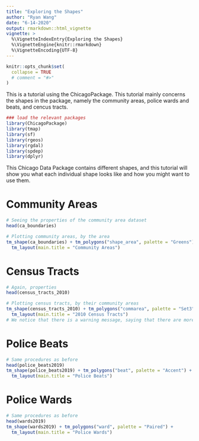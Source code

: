 ```yaml
---
title: "Exploring the Shapes"
author: "Ryan Wang"
date: "6-14-2020"
output: rmarkdown::html_vignette
vignette: >
  %\VignetteIndexEntry{Exploring the Shapes}
  %\VignetteEngine{knitr::rmarkdown}
  %\VignetteEncoding{UTF-8}
---
```


```r
knitr::opts_chunk$set(
  collapse = TRUE
  # comment = "#>"
)
```

This is a tutorial using the ChicagoPackage. This tutorial mainly concerns the shapes in the package, namely the community areas, police wards and beats, and cencus tracts.
```r
### load the relevant packages
library(ChicagoPackage)
library(tmap)
library(sf)
library(rgeos)
library(rgdal)
library(spdep)
library(dplyr)
```

This Chicago Data Package contains different shapes, and this tutorial will show you what each individual shape looks like and how you might want to use them.

# Community Areas
```r
# Seeing the properties of the community area dataset
head(ca_boundaries)

# Plotting community areas, by the area
tm_shape(ca_boundaries) + tm_polygons("shape_area", palette = "Greens") +
  tm_layout(main.title = "Community Areas")
```
# Census Tracts
```r
# Again, properties
head(census_tracts_2010)

# Plotting census tracts, by their community areas
tm_shape(census_tracts_2010) + tm_polygons("commarea", palette = "Set3") +
  tm_layout(main.title = "2010 Census Tracts")
# We notice that there is a warning message, saying that there are more levels of community areas than the color palette, which is fine. As a result, some areas are grouped using the same color, resulting in larger areas.
```

# Police Beats
```r
# Same procedures as before
head(police_beats2019)
tm_shape(police_beats2019) + tm_polygons("beat", palette = "Accent") +
  tm_layout(main.title = "Police Beats")
```

# Police Wards
```r
# Same procedures as before
head(wards2019)
tm_shape(wards2019) + tm_polygons("ward", palette = "Paired") +
  tm_layout(main.title = "Police Wards")
```

